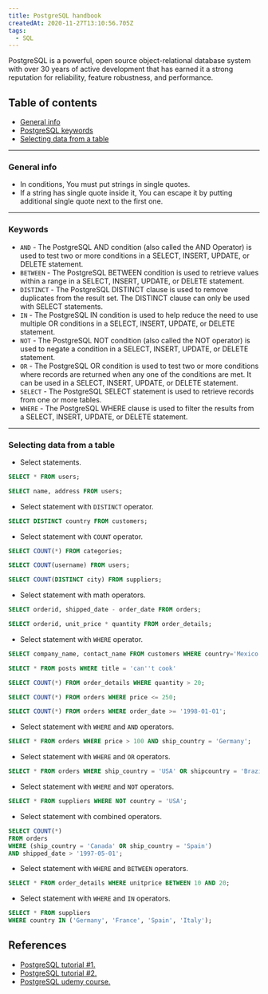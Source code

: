 ```yaml
---
title: PostgreSQL handbook
createdAt: 2020-11-27T13:10:56.705Z
tags:
  - SQL
---
```


<MDXHeadingOne />

PostgreSQL is a powerful, open source object-relational database system with over 30 years of active development that has earned it a strong reputation for reliability, feature robustness, and performance.

## Table of contents

- [General info](#general-info)
- [PostgreSQL keywords](#keywords)
- [Selecting data from a table](#selecting-data-from-a-table)

---

### General info

- In conditions, You must put strings in single quotes.
- If a string has single quote inside it, You can escape it by putting additional single quote next to the first one.

---

### Keywords

- `AND` - The PostgreSQL AND condition (also called the AND Operator) is used to test two or more conditions in a SELECT, INSERT, UPDATE, or DELETE statement.
- `BETWEEN` - The PostgreSQL BETWEEN condition is used to retrieve values within a range in a SELECT, INSERT, UPDATE, or DELETE statement.
- `DISTINCT` - The PostgreSQL DISTINCT clause is used to remove duplicates from the result set. The DISTINCT clause can only be used with SELECT statements.
- `IN` - The PostgreSQL IN condition is used to help reduce the need to use multiple OR conditions in a SELECT, INSERT, UPDATE, or DELETE statement.
- `NOT` - The PostgreSQL NOT condition (also called the NOT operator) is used to negate a condition in a SELECT, INSERT, UPDATE, or DELETE statement.
- `OR` - The PostgreSQL OR condition is used to test two or more conditions where records are returned when any one of the conditions are met. It can be used in a SELECT, INSERT, UPDATE, or DELETE statement.
- `SELECT` - The PostgreSQL SELECT statement is used to retrieve records from one or more tables.
- `WHERE` - The PostgreSQL WHERE clause is used to filter the results from a SELECT, INSERT, UPDATE, or DELETE statement.

---

### Selecting data from a table

- Select statements.

```sql
SELECT * FROM users;

SELECT name, address FROM users;
```

- Select statement with `DISTINCT` operator.

```sql
SELECT DISTINCT country FROM customers;
```

- Select statement with `COUNT` operator.

```sql
SELECT COUNT(*) FROM categories;

SELECT COUNT(username) FROM users;

SELECT COUNT(DISTINCT city) FROM suppliers;
```

- Select statement with math operators.

```sql
SELECT orderid, shipped_date - order_date FROM orders;

SELECT orderid, unit_price * quantity FROM order_details;
```

- Select statement with `WHERE` operator.

```sql
SELECT company_name, contact_name FROM customers WHERE country='Mexico';

SELECT * FROM posts WHERE title = 'can''t cook'

SELECT COUNT(*) FROM order_details WHERE quantity > 20;

SELECT COUNT(*) FROM orders WHERE price <= 250;

SELECT COUNT(*) FROM orders WHERE order_date >= '1998-01-01';
```

- Select statement with `WHERE` and `AND` operators.

```sql
SELECT * FROM orders WHERE price > 100 AND ship_country = 'Germany';
```

- Select statement with `WHERE` and `OR` operators.

```sql
SELECT * FROM orders WHERE ship_country = 'USA' OR shipcountry = 'Brazil';
```

- Select statement with `WHERE` and `NOT` operators.

```sql
SELECT * FROM suppliers WHERE NOT country = 'USA';
```

- Select statement with combined operators.

```sql
SELECT COUNT(*)
FROM orders
WHERE (ship_country = 'Canada' OR ship_country = 'Spain')
AND shipped_date > '1997-05-01';
```

- Select statement with `WHERE` and `BETWEEN` operators.

```sql
SELECT * FROM order_details WHERE unitprice BETWEEN 10 AND 20;
```

- Select statement with `WHERE` and `IN` operators.

```sql
SELECT * FROM suppliers
WHERE country IN ('Germany', 'France', 'Spain', 'Italy');
```

## References

- [PostgreSQL tutorial #1.](https://www.postgresqltutorial.com/)
- [PostgreSQL tutorial #2.](https://www.techonthenet.com/postgresql/index.php)
- [PostgreSQL udemy course.](https://www.udemy.com/course/postgresql-from-zero-to-hero/)
